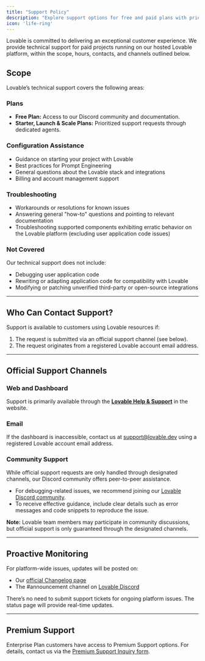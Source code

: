 ```yaml
---
title: "Support Policy"
description: "Explore support options for free and paid plans with prioritized assistance."
icon: 'life-ring'
---
```


Lovable is committed to delivering an exceptional customer experience. We provide technical support for paid projects running on our hosted Lovable platform, within the scope, hours, contacts, and channels outlined below.

## **Scope**

Lovable’s technical support covers the following areas:

### **Plans**

- **Free Plan:** Access to our Discord community and documentation.
- **Starter, Launch & Scale Plans:** Prioritized support requests through dedicated agents.

### **Configuration Assistance**

- Guidance on starting your project with Lovable
- Best practices for Prompt Engineering
- General questions about the Lovable stack and integrations
- Billing and account management support

### **Troubleshooting**

- Workarounds or resolutions for known issues
- Answering general "how-to" questions and pointing to relevant documentation
- Troubleshooting supported components exhibiting erratic behavior on the Lovable platform (excluding user application code issues)

### **Not Covered**

Our technical support does not include:

- Debugging user application code
- Rewriting or adapting application code for compatibility with Lovable
- Modifying or patching unverified third-party or open-source integrations

---

## **Who Can Contact Support?**

Support is available to customers using Lovable resources if:

1. The request is submitted via an official support channel (see below).
2. The request originates from a registered Lovable account email address.

---

## **Official Support Channels**

### **Web and Dashboard**

Support is primarily available through the [**Lovable Help & Support**](https://lovable.dev/support) in the website. 

### **Email**

If the dashboard is inaccessible, contact us at [support@lovable.dev](mailto:support@lovable.dev) using a registered Lovable account email address.

### **Community Support**

While official support requests are only handled through designated channels, our Discord community offers peer-to-peer assistance. 

- For debugging-related issues, we recommend joining our [Lovable Discord community](https://discord.gg/jstGvUnFnm).
- To receive effective guidance, include clear details such as error messages and code snippets to reproduce the issue.

**Note:** Lovable team members may participate in community discussions, but official support is only guaranteed through the designated channels.

---

## **Proactive Monitoring**

For platform-wide issues, updates will be posted on:

- Our [official Changelog page](https://lovable.featurebase.app/changelog)
- The #announcement channel on [Lovable Discord](https://discord.gg/jstGvUnFnm)

There’s no need to submit support tickets for ongoing platform issues. The status page will provide real-time updates.

---

## **Premium Support**

Enterprise Plan customers have access to Premium Support options. For details, contact us via the [Premium Support Inquiry form](https://cal.com/sebastian-schaaf/connect-with-lovable).
